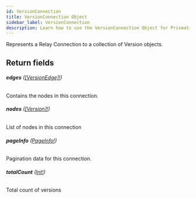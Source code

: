 ```yaml
---
id: VersionConnection
title: VersionConnection Object
sidebar_label: VersionConnection
description: Learn how to use the VersionConnection Object for Prismatic's API.
---
```


Represents a Relay Connection to a collection of Version objects.

## Return fields

###### <b>edges</b> ([[VersionEdge]!](api/schema/object/VersionEdge.mdx))

Contains the nodes in this connection.

###### <b>nodes</b> ([[Version]!](api/schema/object/Version.mdx))

List of nodes in this connection

###### <b>pageInfo</b> ([PageInfo!](api/schema/object/PageInfo.mdx))

Pagination data for this connection.

###### <b>totalCount</b> ([Int!](api/schema/scalar/Int.mdx))

Total count of versions

